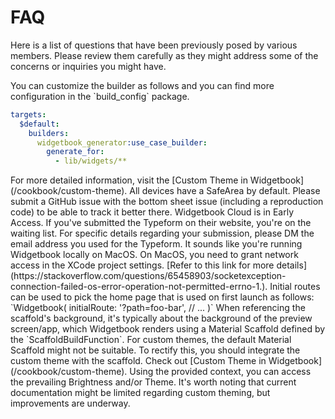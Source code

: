 # FAQ

Here is a list of questions that have been previously posed by various members.
Please review them carefully as they might address some of the concerns or inquiries you might have.

<Accordion title="How to configure the widgetbook builder in build.yaml">
You can customize the builder as follows and you can find more configuration in the `build_config` package.

```yaml
targets:
  $default:
    builders:
      widgetbook_generator:use_case_builder:
        generate_for:
          - lib/widgets/**
```

</Accordion>

<Accordion title="How to access the custom theme?">
	For more detailed information, visit the [Custom Theme in
	Widgetbook](/cookbook/custom-theme).
</Accordion>

<Accordion title="How would I inject a SafeArea or other widgets into the Device Frame for all use cases?">
	All devices have a SafeArea by default. Please submit a GitHub issue with the
	bottom sheet issue (including a reproduction code) to be able to track it
	better there.
</Accordion>

<Accordion title="How do we create a Widgetbook account since the 'Get Access' button redirects to Discord without a signup option?">
	Widgetbook Cloud is in Early Access. If you've submitted the Typeform on their
	website, you're on the waiting list. For specific details regarding your
	submission, please DM the email address you used for the Typeform.
</Accordion>

<Accordion title="I'm facing a Socket issue with NetworkImage and Image.network() in Widgetbook, though it works fine in emulators/simulators. Did I miss a specific configuration?">
	It sounds like you're running Widgetbook locally on MacOS. On MacOS, you need
	to grant network access in the XCode project settings. [Refer to this link for
	more
	details](https://stackoverflow.com/questions/65458903/socketexception-connection-failed-os-error-operation-not-permitted-errno-1.).
</Accordion>

<Accordion title="How to set a initial page route?">
	Initial routes can be used to pick the home page that is used on first launch
	as follows: `Widgetbook( initialRoute: '?path=foo-bar', // ... )`
</Accordion>

<Accordion title="How can I align the `scaffoldBackgroundColor` with my custom dark and light themes in Widgetbook?">
	When referencing the scaffold's background, it's typically about the
	background of the preview screen/app, which Widgetbook renders using a
	Material Scaffold defined by the `ScaffoldBuildFunction`. For custom themes,
	the default Material Scaffold might not be suitable. To rectify this, you
	should integrate the custom theme with the scaffold. Check out [Custom Theme
	in Widgetbook](/cookbook/custom-theme). Using the provided context, you can
	access the prevailing Brightness and/or Theme. It's worth noting that current
	documentation might be limited regarding custom theming, but improvements are
	underway.
</Accordion>
